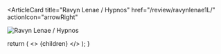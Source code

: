<ArticleCard
  title="Ravyn Lenae / Hypnos"
  href="/review/ravynlenae1L/"
  actionIcon="arrowRight"
>

![Ravyn Lenae / Hypnos](../../images/cd/ravynlenae1L.jpg) 

</ArticleCard>

  return (
    <>
      {children}
    </>
  );
}